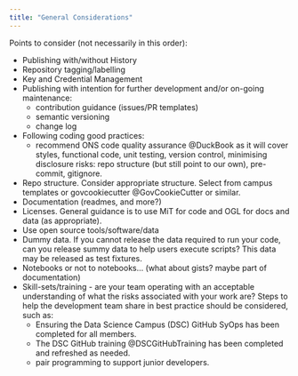 ```yaml
---
title: "General Considerations"
---
```


Points to consider (not necessarily in this order):

- Publishing with/without History
- Repository tagging/labelling
- Key and Credential Management
- Publishing with intention for further development and/or on-going maintenance:
    - contribution guidance (issues/PR templates)
    - semantic versioning
    - change log
- Following coding good practices:
    - recommend ONS code quality assurance @DuckBook as it will cover styles, functional code, unit testing, version control, minimising disclosure risks: repo structure (but still point to our own), pre-commit, gitignore.
- Repo structure. Consider appropriate structure. Select from campus templates or govcookiecutter @GovCookieCutter or similar.
- Documentation (readmes, and more?)
- Licenses. General guidance is to use MiT for code and OGL for docs and data (as appropriate).
- Use open source tools/software/data
- Dummy data. If you cannot release the data required to run your code, can you release summy data to help users execute scripts? This data may be released as test fixtures.
- Notebooks or not to notebooks... (what about gists? maybe part of documentation)
- Skill-sets/training - are your team operating with an acceptable understanding of what the risks associated with your work are? Steps to help the development team share in best practice should be considered, such as:
    - Ensuring the Data Science Campus (DSC) GitHub SyOps has been completed for all members.
    - The DSC GitHub training @DSCGitHubTraining has been completed and refreshed as needed.
    - pair programming to support junior developers.
